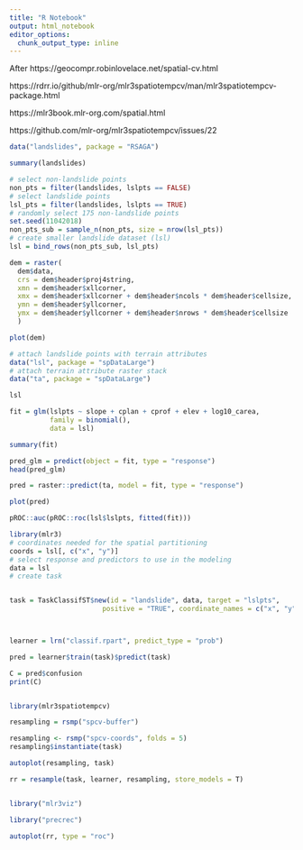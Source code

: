 ```yaml
---
title: "R Notebook"
output: html_notebook
editor_options: 
  chunk_output_type: inline
---
```


After https://geocompr.robinlovelace.net/spatial-cv.html

https://rdrr.io/github/mlr-org/mlr3spatiotempcv/man/mlr3spatiotempcv-package.html

https://mlr3book.mlr-org.com/spatial.html

https://github.com/mlr-org/mlr3spatiotempcv/issues/22



```r
data("landslides", package = "RSAGA")
```


```r
summary(landslides)
```

```r
# select non-landslide points
non_pts = filter(landslides, lslpts == FALSE)
# select landslide points
lsl_pts = filter(landslides, lslpts == TRUE)
# randomly select 175 non-landslide points
set.seed(11042018)
non_pts_sub = sample_n(non_pts, size = nrow(lsl_pts))
# create smaller landslide dataset (lsl)
lsl = bind_rows(non_pts_sub, lsl_pts)
```

```r
dem = raster(
  dem$data, 
  crs = dem$header$proj4string,
  xmn = dem$header$xllcorner, 
  xmx = dem$header$xllcorner + dem$header$ncols * dem$header$cellsize,
  ymn = dem$header$yllcorner,
  ymx = dem$header$yllcorner + dem$header$nrows * dem$header$cellsize
  )

plot(dem)
```

```r
# attach landslide points with terrain attributes
data("lsl", package = "spDataLarge")
# attach terrain attribute raster stack
data("ta", package = "spDataLarge")
```


```r
lsl
```



```r
fit = glm(lslpts ~ slope + cplan + cprof + elev + log10_carea,
          family = binomial(),
          data = lsl)
```

```r
summary(fit)
```

```r
pred_glm = predict(object = fit, type = "response")
head(pred_glm)

pred = raster::predict(ta, model = fit, type = "response")

plot(pred)
```
```r
pROC::auc(pROC::roc(lsl$lslpts, fitted(fit)))
```

```r
library(mlr3)
# coordinates needed for the spatial partitioning
coords = lsl[, c("x", "y")]
# select response and predictors to use in the modeling
data = lsl
# create task


task = TaskClassifST$new(id = "landslide", data, target = "lslpts",
                       positive = "TRUE", coordinate_names = c("x", "y"))



learner = lrn("classif.rpart", predict_type = "prob")

pred = learner$train(task)$predict(task)

C = pred$confusion
print(C)
```
```r

```

```r
library(mlr3spatiotempcv)

resampling = rsmp("spcv-buffer")
```

```r
resampling <- rsmp("spcv-coords", folds = 5)
resampling$instantiate(task)

autoplot(resampling, task)
```
```r
rr = resample(task, learner, resampling, store_models = T)


library("mlr3viz")

library("precrec")

autoplot(rr, type = "roc")
```

